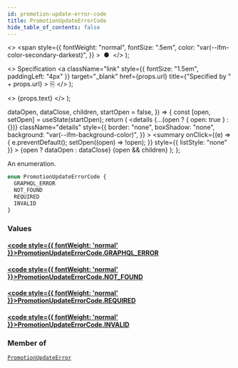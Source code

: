 ```yaml
---
id: promotion-update-error-code
title: PromotionUpdateErrorCode
hide_table_of_contents: false
---
```


  <>
    <span
      style={{
        fontWeight: "normal",
        fontSize: ".5em",
        color: "var(--ifm-color-secondary-darkest)",
      }}
    >
      &nbsp;●&nbsp;
    </span>
  </>
);

  <>
    Specification
    <a
      className="link"
      style={{ fontSize: "1.5em", paddingLeft: "4px" }}
      target="\_blank"
      href={props.url}
      title={"Specified by " + props.url}
    >
      ⎘
    </a>
  </>
);

  <>
    <span className={props.class}>{props.text}</span>
  </>
);


  dataOpen,
  dataClose,
  children,
  startOpen = false,
}) => {
  const [open, setOpen] = useState(startOpen);
  return (
    <details
      {...(open ? { open: true } : {})}
      className="details"
      style={{
        border: "none",
        boxShadow: "none",
        background: "var(--ifm-background-color)",
      }}
    >
      <summary
        onClick={(e) => {
          e.preventDefault();
          setOpen((open) => !open);
        }}
        style={{ listStyle: "none" }}
      >
        {open ? dataOpen : dataClose}
      </summary>
      {open && children}
    </details>
  );
};

An enumeration.

```graphql
enum PromotionUpdateErrorCode {
  GRAPHQL_ERROR
  NOT_FOUND
  REQUIRED
  INVALID
}
```

### Values

#### [<code style={{ fontWeight: 'normal' }}>PromotionUpdateErrorCode.<b>GRAPHQL_ERROR</b></code>](#)

>

#### [<code style={{ fontWeight: 'normal' }}>PromotionUpdateErrorCode.<b>NOT_FOUND</b></code>](#)

>

#### [<code style={{ fontWeight: 'normal' }}>PromotionUpdateErrorCode.<b>REQUIRED</b></code>](#)

>

#### [<code style={{ fontWeight: 'normal' }}>PromotionUpdateErrorCode.<b>INVALID</b></code>](#)

>

### Member of

[`PromotionUpdateError`](../../../api-reference/miscellaneous/objects/promotion-update-error) <Badge class="badge badge--secondary" text="object"/>
